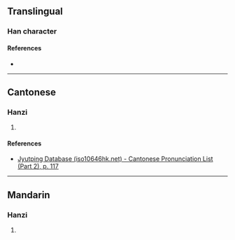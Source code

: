 {{character info}}
==Translingual==

===Han character===
{{Han char|rn=64|rad=手|as=10|sn=13|four=|canj=QJCN,XQJCN|ids=⿰扌𡨝}}

====References====
* {{Han ref|kx=0449.081|hdz=31937.061|uh=6449|ud=25673}}

----

==Cantonese==

===Hanzi===
{{yue-hanzi|jyut=[[sau1]]|y=sau1}}

# {{rfdef|yue|sort=手10}}

====References====
* [http://www.iso10646hk.net/jp/document/download.jsp Jyutping Database (iso10646hk.net) - Cantonese Pronunciation List (Part 2), p. 117]

----

==Mandarin==

===Hanzi===
{{cmn-hanzi|pin=[[sōu]] ([[sou1]])|wg=sou<sup>1</sup>}}

# {{rfdef|cmn|sort=手10}}